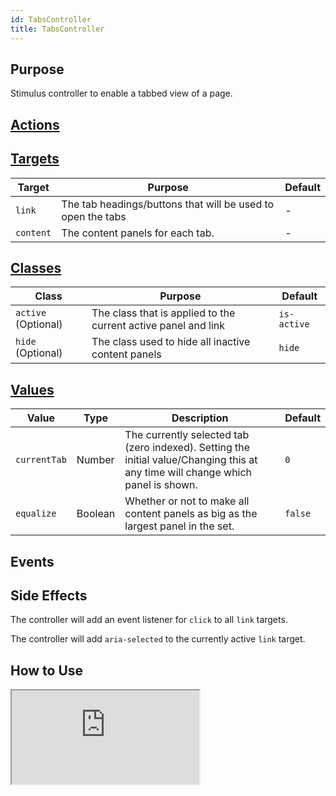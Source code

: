 ```yaml
---
id: TabsController
title: TabsController
---
```




## Purpose

Stimulus controller to enable a tabbed view of a page.

## [Actions](https://stimulus.hotwire.dev/reference/actions)
<NoActions/>

## [Targets](https://stimulus.hotwire.dev/reference/targets)

| Target | Purpose | Default |
| --- | --- | --- |
| `link` | The tab headings/buttons that will be used to open the tabs | - |
| `content` | The content panels for each tab. | - |

## [Classes](https://stimulus.hotwire.dev/reference/classes)

| Class | Purpose | Default |
| --- | --- | --- |
| `active` (Optional) | The class that is applied to the current active panel and link  | `is-active` |
| `hide` (Optional) | The class used to hide all inactive content panels  | `hide` |

## [Values](https://stimulus.hotwire.dev/reference/values)

| Value | Type | Description | Default |
| --- | --- | --- | --- |
| `currentTab` | Number | The currently selected tab (zero indexed). Setting the initial value/Changing this at any time will change which panel is shown. | `0` |
| `equalize` | Boolean | Whether or not to make all content panels as big as the largest panel in the set. | `false` |

## Events
<NoEvents/>

## Side Effects

The controller will add an event listener for `click` to all `link` targets.

The controller will add `aria-selected` to the currently active `link` target.

## How to Use


<iframe
  src="https:///stimulus-library.netlify.appcontrollers/tabs_controller.html"
  style={{width: "100%", height: "500px", border: "0", borderRadius: "4px", overflow: "hidden"}}
  sandbox="allow-forms allow-modals allow-popups allow-presentation allow-same-origin allow-scripts"
/>

